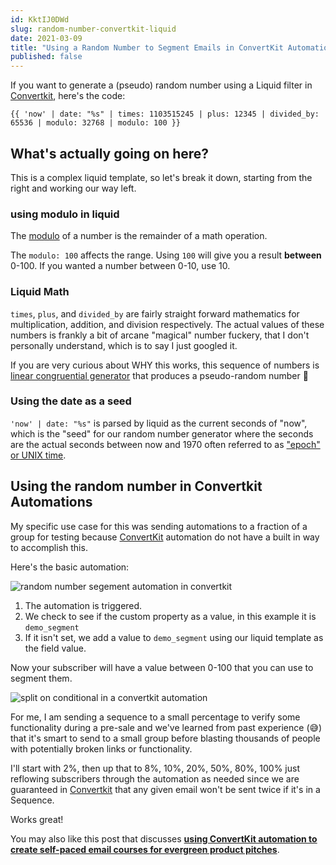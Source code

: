 ```yaml
---
id: KktIJ0DWd
slug: random-number-convertkit-liquid
date: 2021-03-09
title: "Using a Random Number to Segment Emails in ConvertKit Automations using Liquid"
published: false
---
```


If you want to generate a (pseudo) random number using a Liquid filter in [Convertkit](https://convertkit.com?lmref=ia534A), here's the code:

```
{{ 'now' | date: "%s" | times: 1103515245 | plus: 12345 | divided_by: 65536 | modulo: 32768 | modulo: 100 }}
```

## What's actually going on here?

This is a complex liquid template, so let's break it down, starting from the right and working our way left.

### using modulo in liquid

The [modulo](https://en.wikipedia.org/wiki/Modulo_operation) of a number is the remainder of a math operation.

The `modulo: 100` affects the range. Using `100` will give you a result **between** 0-100. If you wanted a number between 0-10, use 10.

### Liquid Math

`times`, `plus`, and `divided_by` are fairly straight forward mathematics for multiplication, addition, and division respectively. The actual values of these numbers is frankly a bit of arcane "magical" number fuckery, that I don't personally understand, which is to say I just googled it.

If you are very curious about WHY this works, this sequence of numbers is [linear congruential generator](https://rosettacode.org/wiki/Linear_congruential_generator) that produces a pseudo-random number 🤔

### Using the date as a seed

`'now' | date: "%s"` is parsed by liquid as the current seconds of "now", which is the "seed" for our random number generator where the seconds are the actual seconds between now and 1970 often referred to as ["epoch" or UNIX time](https://en.wikipedia.org/wiki/Unix_time).

## Using the random number in Convertkit Automations

My specific use case for this was sending automations to a fraction of a group for testing because [ConvertKit](https://convertkit.com?lmref=ia534A) automation do not have a built in way to accomplish this.

Here's the basic automation:

![random number segement automation in convertkit](https://joelhooks.com/images/random-segment-using-liquid-in-convertkit.png)

1. The automation is triggered.
1. We check to see if the custom property as a value, in this example it is `demo_segment`
1. If it isn't set, we add a value to `demo_segment` using our liquid template
as the field value.

Now your subscriber will have a value between 0-100 that you can use to segment them.

![split on conditional in a convertkit automation](https://joelhooks.com/images/split-on-conditional-automation-convertkit.jpg)

For me, I am sending a sequence to a small percentage to verify some functionality during a pre-sale and we've learned from past experience (😅) that it's smart to send to a small group before blasting thousands of people with potentially broken links or functionality.

I'll start with 2%, then up that to 8%, 10%, 20%, 50%, 80%, 100% just reflowing subscribers through the automation as needed since we are guaranteed in [Convertkit](https://convertkit.com?lmref=ia534A) that any given email won't be sent twice if it's in a Sequence.

Works great!

You may also like this post that discusses **[using ConvertKit automation to create self-paced email courses for evergreen product pitches](https://joelhooks.com/self-paced-email-course-convertkit)**.